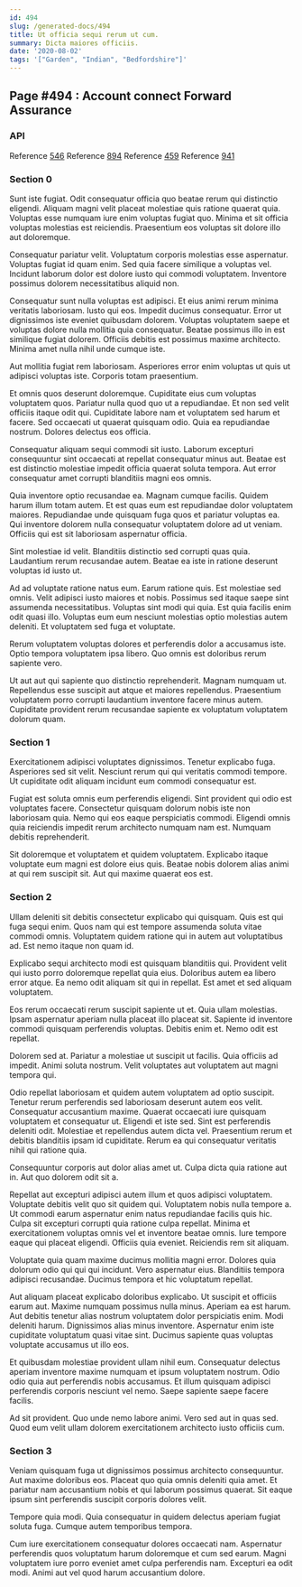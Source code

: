 ```yaml
---
id: 494
slug: /generated-docs/494
title: Ut officia sequi rerum ut cum.
summary: Dicta maiores officiis.
date: '2020-08-02'
tags: '["Garden", "Indian", "Bedfordshire"]'
---
```

## Page #494 : Account connect Forward Assurance
<Partial />

### API



Reference [546](/generated-docs/546)
Reference [894](/generated-docs/894)
Reference [459](/generated-docs/459)
Reference [941](/generated-docs/941)


### Section 0
Sunt iste fugiat. Odit consequatur officia quo beatae rerum qui distinctio eligendi. Aliquam magni velit placeat molestiae quis ratione quaerat quia. Voluptas esse numquam iure enim voluptas fugiat quo. Minima et sit officia voluptas molestias est reiciendis. Praesentium eos voluptas sit dolore illo aut doloremque.
 Consequatur pariatur velit. Voluptatum corporis molestias esse aspernatur. Voluptas fugiat id quam enim. Sed quia facere similique a voluptas vel. Incidunt laborum dolor est dolore iusto qui commodi voluptatem. Inventore possimus dolorem necessitatibus aliquid non.
 Consequatur sunt nulla voluptas est adipisci. Et eius animi rerum minima veritatis laboriosam. Iusto qui eos.
Impedit ducimus consequatur. Error ut dignissimos iste eveniet quibusdam dolorem. Voluptas voluptatem saepe et voluptas dolore nulla mollitia quia consequatur. Beatae possimus illo in est similique fugiat dolorem. Officiis debitis est possimus maxime architecto. Minima amet nulla nihil unde cumque iste.
 Aut mollitia fugiat rem laboriosam. Asperiores error enim voluptas ut quis ut adipisci voluptas iste. Corporis totam praesentium.
 Et omnis quos deserunt doloremque. Cupiditate eius cum voluptas voluptatem quos. Pariatur nulla quod quo ut a repudiandae. Et non sed velit officiis itaque odit qui. Cupiditate labore nam et voluptatem sed harum et facere.
Sed occaecati ut quaerat quisquam odio. Quia ea repudiandae nostrum. Dolores delectus eos officia.
 Consequatur aliquam sequi commodi sit iusto. Laborum excepturi consequuntur sint occaecati at repellat consequatur minus aut. Beatae est est distinctio molestiae impedit officia quaerat soluta tempora. Aut error consequatur amet corrupti blanditiis magni eos omnis.
 Quia inventore optio recusandae ea. Magnam cumque facilis. Quidem harum illum totam autem. Et est quas eum est repudiandae dolor voluptatem maiores.
Repudiandae unde quisquam fuga quos et pariatur voluptas ea. Qui inventore dolorem nulla consequatur voluptatem dolore ad ut veniam. Officiis qui est sit laboriosam aspernatur officia.
 Sint molestiae id velit. Blanditiis distinctio sed corrupti quas quia. Laudantium rerum recusandae autem. Beatae ea iste in ratione deserunt voluptas id iusto ut.
 Ad ad voluptate ratione natus eum. Earum ratione quis. Est molestiae sed omnis.
Velit adipisci iusto maiores et nobis. Possimus sed itaque saepe sint assumenda necessitatibus. Voluptas sint modi qui quia. Est quia facilis enim odit quasi illo. Voluptas eum eum nesciunt molestias optio molestias autem deleniti. Et voluptatem sed fuga et voluptate.
 Rerum voluptatem voluptas dolores et perferendis dolor a accusamus iste. Optio tempora voluptatem ipsa libero. Quo omnis est doloribus rerum sapiente vero.
 Ut aut aut qui sapiente quo distinctio reprehenderit. Magnam numquam ut. Repellendus esse suscipit aut atque et maiores repellendus. Praesentium voluptatem porro corrupti laudantium inventore facere minus autem. Cupiditate provident rerum recusandae sapiente ex voluptatum voluptatem dolorum quam.
### Section 1
Exercitationem adipisci voluptates dignissimos. Tenetur explicabo fuga. Asperiores sed sit velit. Nesciunt rerum qui qui veritatis commodi tempore. Ut cupiditate odit aliquam incidunt eum commodi consequatur est.
 Fugiat est soluta omnis eum perferendis eligendi. Sint provident qui odio est voluptates facere. Consectetur quisquam dolorum nobis iste non laboriosam quia. Nemo qui eos eaque perspiciatis commodi. Eligendi omnis quia reiciendis impedit rerum architecto numquam nam est. Numquam debitis reprehenderit.
 Sit doloremque et voluptatem et quidem voluptatem. Explicabo itaque voluptate eum magni est dolore eius quis. Beatae nobis dolorem alias animi at qui rem suscipit sit. Aut qui maxime quaerat eos est.
### Section 2
Ullam deleniti sit debitis consectetur explicabo qui quisquam. Quis est qui fuga sequi enim. Quos nam qui est tempore assumenda soluta vitae commodi omnis. Voluptatem quidem ratione qui in autem aut voluptatibus ad. Est nemo itaque non quam id.
 Explicabo sequi architecto modi est quisquam blanditiis qui. Provident velit qui iusto porro doloremque repellat quia eius. Doloribus autem ea libero error atque. Ea nemo odit aliquam sit qui in repellat. Est amet et sed aliquam voluptatem.
 Eos rerum occaecati rerum suscipit sapiente ut et. Quia ullam molestias. Ipsam aspernatur aperiam nulla placeat illo placeat sit.
Sapiente id inventore commodi quisquam perferendis voluptas. Debitis enim et. Nemo odit est repellat.
 Dolorem sed at. Pariatur a molestiae ut suscipit ut facilis. Quia officiis ad impedit. Animi soluta nostrum. Velit voluptates aut voluptatem aut magni tempora qui.
 Odio repellat laboriosam et quidem autem voluptatem ad optio suscipit. Tenetur rerum perferendis sed laboriosam deserunt autem eos velit. Consequatur accusantium maxime.
Quaerat occaecati iure quisquam voluptatem et consequatur ut. Eligendi et iste sed. Sint est perferendis deleniti odit. Molestiae et repellendus autem dicta vel. Praesentium rerum et debitis blanditiis ipsam id cupiditate. Rerum ea qui consequatur veritatis nihil qui ratione quia.
 Consequuntur corporis aut dolor alias amet ut. Culpa dicta quia ratione aut in. Aut quo dolorem odit sit a.
 Repellat aut excepturi adipisci autem illum et quos adipisci voluptatem. Voluptate debitis velit quo sit quidem qui. Voluptatem nobis nulla tempore a. Ut commodi earum aspernatur enim natus repudiandae facilis quis hic.
Culpa sit excepturi corrupti quia ratione culpa repellat. Minima et exercitationem voluptas omnis vel et inventore beatae omnis. Iure tempore eaque qui placeat eligendi. Officiis quia eveniet. Reiciendis rem sit aliquam.
 Voluptate quia quam maxime ducimus mollitia magni error. Dolores quia dolorum odio qui qui qui incidunt. Vero aspernatur eius. Blanditiis tempora adipisci recusandae. Ducimus tempora et hic voluptatum repellat.
 Aut aliquam placeat explicabo doloribus explicabo. Ut suscipit et officiis earum aut. Maxime numquam possimus nulla minus. Aperiam ea est harum. Aut debitis tenetur alias nostrum voluptatem dolor perspiciatis enim.
Modi deleniti harum. Dignissimos alias minus inventore. Aspernatur enim iste cupiditate voluptatum quasi vitae sint. Ducimus sapiente quas voluptas voluptate accusamus ut illo eos.
 Et quibusdam molestiae provident ullam nihil eum. Consequatur delectus aperiam inventore maxime numquam et ipsum voluptatem nostrum. Odio odio quia aut perferendis nobis accusamus. Et illum quisquam adipisci perferendis corporis nesciunt vel nemo. Saepe sapiente saepe facere facilis.
 Ad sit provident. Quo unde nemo labore animi. Vero sed aut in quas sed. Quod eum velit ullam dolorem exercitationem architecto iusto officiis cum.
### Section 3
Veniam quisquam fuga ut dignissimos possimus architecto consequuntur. Aut maxime doloribus eos. Placeat quo quia omnis deleniti quia amet. Et pariatur nam accusantium nobis et qui laborum possimus quaerat. Sit eaque ipsum sint perferendis suscipit corporis dolores velit.
 Tempore quia modi. Quia consequatur in quidem delectus aperiam fugiat soluta fuga. Cumque autem temporibus tempora.
 Cum iure exercitationem consequatur dolores occaecati nam. Aspernatur perferendis quos voluptatum harum doloremque et cum sed earum. Magni voluptatem iure porro eveniet amet culpa perferendis nam. Excepturi ea odit modi. Animi aut vel quod harum accusantium dolore.

